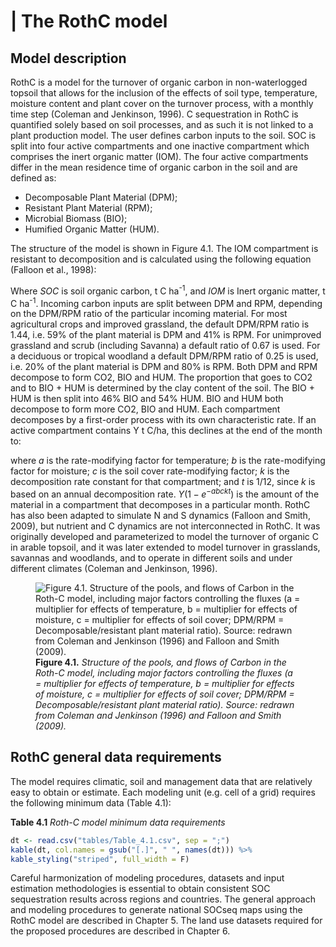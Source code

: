 # | The RothC model  

## Model description
RothC is a model for the turnover of organic carbon in non-waterlogged topsoil that allows for the inclusion of the effects of soil type, temperature, moisture content and plant cover on the turnover process, with a monthly time step (Coleman and Jenkinson, 1996). C sequestration in RothC is quantified solely based on soil processes, and as such it is not linked to a plant production model. The user defines carbon inputs to the soil. SOC is split into four active compartments and one inactive compartment which comprises the inert organic matter (IOM). The four active compartments differ in the mean residence time of organic carbon in the soil and are defined as:

*   Decomposable Plant Material (DPM); 
*   Resistant Plant Material (RPM); 
*   Microbial Biomass (BIO);
*   Humified Organic Matter (HUM).  

The structure of the model is shown in Figure 4.1.
The IOM compartment is resistant to decomposition and is calculated using the following equation (Falloon et al., 1998):

\begin{equation}
\tag{4.1}
IOM = 0.049 \times SOC^{1.139} 
\end{equation}

Where $SOC$ is soil organic carbon, t C ha^-1^, and $IOM$ is Inert organic matter, t C ha^-1^.
Incoming carbon inputs are split between DPM and RPM, depending on the DPM/RPM ratio of the particular incoming material. For most agricultural crops and improved grassland, the default DPM/RPM ratio is 1.44, i.e. 59% of the plant material is DPM and 41% is RPM. For unimproved grassland and scrub (including Savanna) a default ratio of 0.67 is used. For a deciduous or tropical woodland a default  DPM/RPM ratio of 0.25 is used, i.e. 20% of the plant material is DPM and 80% is RPM.
Both DPM and RPM decompose to form CO2, BIO and HUM. The proportion that goes to CO2 and to BIO + HUM is determined by the clay content of the soil. The BIO + HUM is then split into 46% BIO and 54% HUM. BIO and HUM both decompose to form more CO2, BIO and HUM. Each compartment decomposes by a first-order process with its own characteristic rate. If an active compartment contains Y t C/ha, this declines at the end of the month to:

\begin{equation}
\tag{4.2}
Y e^{-abckt} t C ha^-1 
\end{equation}

where $a$ is the rate-modifying factor for temperature; $b$ is the rate-modifying factor for moisture; $c$ is the soil cover rate-modifying factor; $k$ is the decomposition rate constant for that compartment; and $t$ is 1/12, since $k$ is based on an annual decomposition rate. $Y (1 - e^{-abckt})$ is the amount of the material in a compartment that decomposes in a particular month.
RothC has also been adapted to simulate N and S dynamics (Falloon and Smith, 2009), but nutrient and C dynamics are not interconnected in RothC. It was originally developed and parameterized to model the turnover of organic C in arable topsoil, and it was later extended to model turnover in grasslands, savannas and woodlands, and to operate in different soils and under different climates (Coleman and Jenkinson, 1996).    

![**Figure 4.1.** *Structure of the pools, and flows of Carbon in the Roth-C model, including major factors controlling the fluxes (a = multiplier for effects of temperature, b = multiplier for effects of moisture, c = multiplier for effects of soil cover; DPM/RPM = Decomposable/resistant plant material ratio). Source: redrawn from Coleman and Jenkinson (1996) and Falloon and Smith (2009).*](images/Figure_4.1.png)    
  
 
## RothC general data requirements
The model requires climatic, soil and management data that are relatively easy to obtain or estimate.  Each modeling unit (e.g. cell of a grid) requires the following minimum data (Table 4.1):


**Table 4.1** *Roth-C model minimum data requirements*

```r
dt <- read.csv("tables/Table_4.1.csv", sep = ";")
kable(dt, col.names = gsub("[.]", " ", names(dt))) %>%
kable_styling("striped", full_width = F)
```


Careful harmonization of modeling procedures, datasets and input estimation methodologies is essential to obtain consistent SOC sequestration results across regions and countries. The general approach and modeling procedures to generate national SOCseq maps using the RothC model are described in Chapter 5. The land use datasets required for the proposed procedures are described in Chapter 6.













